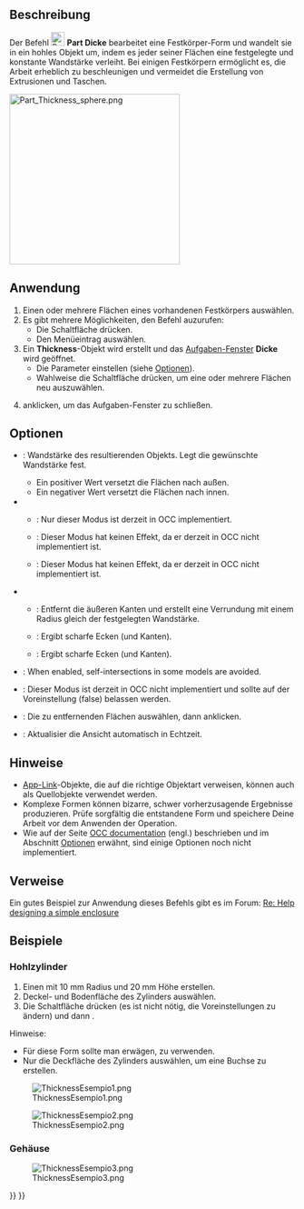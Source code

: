 <languages/>

{{Docnav/de
|[[Part_Offset2D/de|2DVersatz]]
|[[Part_ProjectionOnSurface/de|ProjektionAufOberfläche]]
|[[Part_Workbench/de|Part]]
|IconL=Part_Offset2D.svg
|IconR=Part_ProjectionOnSurface.svg
|IconC=Workbench_Part.svg
}}

{{GuiCommand/de
|Name=Part Thickness
|Name/de=Part Dicke
|MenuLocation=Part → Dicke...
|Workbenches=[[Part_Workbench/de|Part]]
|SeeAlso=[[Part_Offset/de|Part Versatz]], [[PartDesign_Thickness/de|PartDesign Dicke]]
}}

<span id="Description"></span>
==Beschreibung==

Der Befehl [[Image:Part_Thickness.svg|24px]] '''Part Dicke''' bearbeitet eine Festkörper-Form und wandelt sie in ein hohles Objekt um, indem es jeder seiner Flächen eine festgelegte und konstante Wandstärke verleiht. Bei einigen Festkörpern ermöglicht es, die Arbeit erheblich zu beschleunigen und vermeidet die Erstellung von Extrusionen und Taschen.

[[Image:Part_Thickness_sphere.png|300px]]
{{Caption|Ausgehöhlte Halbkugel}}

<span id="Usage"></span>
==Anwendung== 

# Einen oder mehrere Flächen eines vorhandenen Festkörpers auswählen.
# Es gibt mehrere Möglichkeiten, den Befehl auzurufen:
#* Die Schaltfläche {{Button|[[Image:Part_Thickness.svg|16px]] [[Part_Thickness/de|Dicke...]]}} drücken.
#* Den Menüeintrag {{MenuCommand|Part → [[Image:Part_Thickness.svg|16px]] Dicke...}} auswählen.
# Ein '''Thickness'''-Objekt wird erstellt und das [[Task_panel/de|Aufgaben-Fenster]] '''Dicke''' wird geöffnet.
#* Die Parameter einstellen (siehe [[#Optionen|Optionen]]).
#* Wahlweise die Schaltfläche {{Button|Flächen}} drücken, um eine oder mehrere Flächen neu auszuwählen.
# {{Button|OK}} anklicken, um das Aufgaben-Fenster zu schließen.

<span id="Options"></span>
==Optionen== 

* {{MenuCommand|Dicke}}: Wandstärke des resultierenden Objekts. Legt die gewünschte Wandstärke fest.
** Ein positiver Wert versetzt die Flächen nach außen.
** Ein negativer Wert versetzt die Flächen nach innen.
* {{MenuCommand|Modus}}
** {{MenuCommand|Oberfläche}}: Nur dieser Modus ist derzeit in OCC implementiert.
** {{MenuCommand|Rohr}}: Dieser Modus hat keinen Effekt, da er derzeit in OCC nicht implementiert ist.
** {{MenuCommand|Hinten-Vorne}}: Dieser Modus hat keinen Effekt, da er derzeit in OCC nicht implementiert ist.
* {{MenuCommand|Verbindungsart}}
** {{MenuCommand|Kreisbogen}}: Entfernt die äußeren Kanten und erstellt eine Verrundung mit einem Radius gleich der festgelegten Wandstärke.
** {{MenuCommand|Tangente}}: Ergibt scharfe Ecken (und Kanten).
** {{MenuCommand|Schnitt}}: Ergibt scharfe Ecken (und Kanten).
* {{MenuCommand|Schnitt}}: When enabled, self-intersections in some models are avoided.
* {{MenuCommand|Selbstdurchdringung}}: Dieser Modus ist derzeit in OCC nicht implementiert und sollte auf der Voreinstellung (false) belassen werden.
* {{Button|Flächen}}: Die zu entfernenden Flächen auswählen, dann {{Button|Fertig}} anklicken.
* {{MenuCommand|Ansicht akutalisieren}}: Aktualisier die Ansicht automatisch in Echtzeit.

<span id="Notes"></span>
==Hinweise==

* [[App_Link/de|App-Link]]-Objekte, die auf die richtige Objektart verweisen, können auch als Quellobjekte verwendet werden. {{Version/de|0.20}}
* Komplexe Formen können bizarre, schwer vorherzusagende Ergebnisse produzieren. Prüfe sorgfältig die entstandene Form und speichere Deine Arbeit vor dem Anwenden der Operation.
* Wie auf der Seite [https://dev.opencascade.org/doc/refman/html/class_b_rep_offset_a_p_i___make_thick_solid.html#af78f35025a31e2ce8bd96c82fb33a981 OCC documentation] (engl.) beschrieben und im Abschnitt [[#Optionen|Optionen]] erwähnt, sind einige Optionen noch nicht implementiert.

<span id="Links"></span>
==Verweise== 

Ein gutes Beispiel zur Anwendung dieses Befehls gibt es im Forum: [https://forum.freecad.org/viewtopic.php?f=3&t=3766&p=29741&hilit=enclosure#p29547 Re: Help designing a simple enclosure]

<span id="Examples"></span>
==Beispiele==

<span id="Hollow_cylinder"></span>
===Hohlzylinder===

# Einen {{Button|[[Image:Part_Cylinder.svg|16px]] [[Part_Cylinder/de|Zylinder]]}} mit 10 mm Radius und 20 mm Höhe erstellen.
# Deckel- und Bodenfläche des Zylinders auswählen.
# Die Schaltfläche {{Button|[[Image:Part_Thickness.svg|16px]] [[Part_Thickness/de|Dicke]]}} drücken (es ist nicht nötig, die Voreinstellungen zu ändern) und dann {{KEY|OK}}.

Hinweise:
* Für diese Form sollte man erwägen, {{Button|[[Image:Part_Tube.svg|16px]] [[Part_Tube/de|Hohlzylinder erstellen]]}} zu verwenden.
* Nur die Deckfläche des Zylinders auswählen, um eine Buchse zu erstellen.

[[Image:ThicknessEsempio1.png]]

[[Image:ThicknessEsempio2.png]]

<span id="Box_enclosure"></span>
===Gehäuse===

[[Image:ThicknessEsempio3.png]]


{{Docnav/de
|[[Part_Offset2D/de|2DVersatz]]
|[[Part_ProjectionOnSurface/de|ProjektionAufOberfläche]]
|[[Part_Workbench/de|Part]]
|IconL=Part_Offset2D.svg
|IconR=Part_ProjectionOnSurface.svg
|IconC=Workbench_Part.svg
}}

{{Part Tools navi{{#translation:}}}}
{{Userdocnavi{{#translation:}}}}